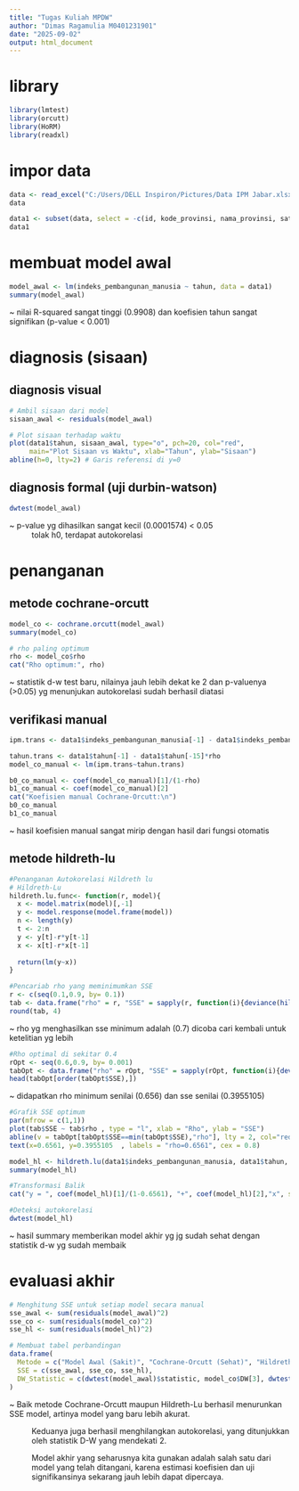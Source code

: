 ---
title: "Tugas Kuliah MPDW"
author: "Dimas Ragamulia M0401231901"
date: "2025-09-02"
output: html_document
---

# library
```{r}
library(lmtest) 
library(orcutt) 
library(HoRM)
library(readxl)
```

# impor data
```{r}
data <- read_excel("C:/Users/DELL Inspiron/Pictures/Data IPM Jabar.xlsx")
data

data1 <- subset(data, select = -c(id, kode_provinsi, nama_provinsi, satuan))
data1
```

# membuat model awal
```{r}
model_awal <- lm(indeks_pembangunan_manusia ~ tahun, data = data1)
summary(model_awal)
```
~ nilai R-squared sangat tinggi (0.9908) dan koefisien tahun sangat signifikan (p-value < 0.001)

# diagnosis (sisaan)

## diagnosis visual
```{r}
# Ambil sisaan dari model
sisaan_awal <- residuals(model_awal)

# Plot sisaan terhadap waktu
plot(data1$tahun, sisaan_awal, type="o", pch=20, col="red",
     main="Plot Sisaan vs Waktu", xlab="Tahun", ylab="Sisaan")
abline(h=0, lty=2) # Garis referensi di y=0
```

## diagnosis formal (uji durbin-watson)
```{r}
dwtest(model_awal)
```
~ p-value yg dihasilkan sangat kecil (0.0001574) < 0.05
~ tolak h0, terdapat autokorelasi

# penanganan

## metode cochrane-orcutt
```{r}
model_co <- cochrane.orcutt(model_awal)
summary(model_co)

# rho paling optimum
rho <- model_co$rho
cat("Rho optimum:", rho)
```
~ statistik d-w test baru, nilainya jauh lebih dekat ke 2 dan p-valuenya (>0.05) yg menunjukan autokorelasi sudah berhasil diatasi

## verifikasi manual
```{r}
ipm.trans <- data1$indeks_pembangunan_manusia[-1] - data1$indeks_pembangunan_manusia[-15]*rho

tahun.trans <- data1$tahun[-1] - data1$tahun[-15]*rho
model_co_manual <- lm(ipm.trans~tahun.trans)

b0_co_manual <- coef(model_co_manual)[1]/(1-rho)
b1_co_manual <- coef(model_co_manual)[2]
cat("Koefisien manual Cochrane-Orcutt:\n")
b0_co_manual
b1_co_manual
```
~ hasil koefisien manual sangat mirip dengan hasil dari fungsi otomatis

## metode hildreth-lu
```{r}
#Penanganan Autokorelasi Hildreth lu
# Hildreth-Lu
hildreth.lu.func<- function(r, model){
  x <- model.matrix(model)[,-1]
  y <- model.response(model.frame(model))
  n <- length(y)
  t <- 2:n
  y <- y[t]-r*y[t-1]
  x <- x[t]-r*x[t-1]
  
  return(lm(y~x))
}

#Pencariab rho yang meminimumkan SSE
r <- c(seq(0.1,0.9, by= 0.1))
tab <- data.frame("rho" = r, "SSE" = sapply(r, function(i){deviance(hildreth.lu.func(i, model_awal))}))
round(tab, 4)
```
~ rho yg menghasilkan sse minimum adalah (0.7) dicoba cari kembali untuk ketelitian yg lebih

```{r}
#Rho optimal di sekitar 0.4
rOpt <- seq(0.6,0.9, by= 0.001)
tabOpt <- data.frame("rho" = rOpt, "SSE" = sapply(rOpt, function(i){deviance(hildreth.lu.func(i, model_awal))}))
head(tabOpt[order(tabOpt$SSE),])
```
~ didapatkan rho minimum senilai (0.656) dan sse senilai (0.3955105)

```{r}
#Grafik SSE optimum
par(mfrow = c(1,1))
plot(tab$SSE ~ tab$rho , type = "l", xlab = "Rho", ylab = "SSE")
abline(v = tabOpt[tabOpt$SSE==min(tabOpt$SSE),"rho"], lty = 2, col="red",lwd=2)
text(x=0.6561, y=0.3955105	, labels = "rho=0.6561", cex = 0.8)
```

```{r}
model_hl <- hildreth.lu(data1$indeks_pembangunan_manusia, data1$tahun, rho = 0.6561)
summary(model_hl)

#Transformasi Balik
cat("y = ", coef(model_hl)[1]/(1-0.6561), "+", coef(model_hl)[2],"x", sep = "")

#Deteksi autokorelasi
dwtest(model_hl)
```
~ hasil summary memberikan model akhir yg jg sudah sehat dengan statistik d-w yg sudah membaik

# evaluasi akhir
```{r}
# Menghitung SSE untuk setiap model secara manual
sse_awal <- sum(residuals(model_awal)^2)
sse_co <- sum(residuals(model_co)^2)
sse_hl <- sum(residuals(model_hl)^2)

# Membuat tabel perbandingan
data.frame(
  Metode = c("Model Awal (Sakit)", "Cochrane-Orcutt (Sehat)", "Hildreth-Lu (Sehat)"),
  SSE = c(sse_awal, sse_co, sse_hl),
  DW_Statistic = c(dwtest(model_awal)$statistic, model_co$DW[3], dwtest(model_hl)$statistic)
)
```
~ Baik metode Cochrane-Orcutt maupun Hildreth-Lu berhasil menurunkan SSE model, artinya model yang baru lebih akurat.

~ Keduanya juga berhasil menghilangkan autokorelasi, yang ditunjukkan oleh statistik D-W yang mendekati 2.

~ Model akhir yang seharusnya kita gunakan adalah salah satu dari model yang telah ditangani, karena estimasi koefisien dan uji signifikansinya sekarang jauh lebih dapat dipercaya.